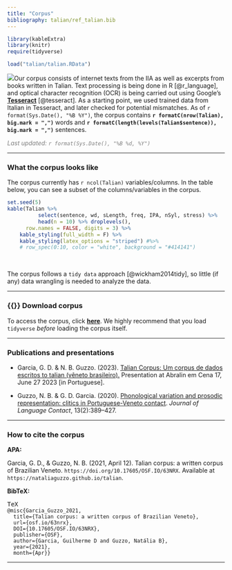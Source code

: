 ```yaml
---
title: "Corpus"
bibliography: talian/ref_talian.bib
---
```


```r
library(kableExtra)
library(knitr)
require(tidyverse)

load("talian/talian.RData")

```

![](figures/corpus_image.png){.main-figure}Our corpus consists of internet texts from the IIA as well as excerpts from books written in Talian. Text processing is being done in R [@r_language], and optical character recognition (OCR) is being carried out using Google's <a href = "https://github.com/tesseract-ocr/tesseract/" target = "_blank">**Tesseract**</a> [@tesseract]. As a starting point, we used trained data from Italian in Tesseract, and later checked for potential mismatches. As of `r format(Sys.Date(), "%B %Y")`, the corpus contains **`r formatC(nrow(Talian), big.mark = ",")`** words and **`r formatC(length(levels(Talian$sentence)), big.mark = ",")`** sentences.


<font color = "gray">*Last updated: `r format(Sys.Date(), "%B %d, %Y")`*</font>



---

### What the corpus looks like

The corpus currently has `r ncol(Talian)` variables/columns. In the table below, you can see a subset of the columns/variables in the corpus.

```r
set.seed(5)
kable(Talian %>% 
          select(sentence, wd, sLength, freq, IPA, nSyl, stress) %>% 
          head(n = 10) %>% droplevels(),
      row.names = FALSE, digits = 3) %>%
    kable_styling(full_width = F) %>% 
    kable_styling(latex_options = "striped") #%>% 
    # row_spec(0:10, color = "white", background = "#414141")
```
<br>

The corpus follows a `tidy data` approach [@wickham2014tidy], so little (if any) data wrangling is needed to analyze the data.


---

### {{<fa database size="xs">}} Download corpus

To access the corpus, click <a href = "https://osf.io/63nrx/" target = "_blank">**here**</a>. We highly recommend that you load `tidyverse` *before* loading the corpus itself.

---

### Publications and presentations


- Garcia, G. D. & N. B. Guzzo. (2023). <a href = "https://gdgarcia.ca/files/AbralinEmCena17_garcia_guzzo.pdf" target = "_blank">Talian Corpus: Um corpus de dados escritos to talian (vêneto brasileiro).</a> Presentation at Abralin em Cena 17, June 27 2023 [in Portuguese]. 

- Guzzo, N. B. & G. D. Garcia. (2020). <a href = "https://guilhermegarcia.github.io/files/guzzo_garcia_jlc_2020.pdf" target = "_blank">Phonological variation and prosodic representation: clitics in Portuguese-Veneto contact</a>. *Journal of Language Contact*, 13(2):389--427.


---

### How to cite the corpus

**APA:**

:::{style="text-align: left"}
Garcia, G. D., & Guzzo, N. B. (2021, April 12). Talian corpus: a written corpus of Brazilian Veneto. `https://doi.org/10.17605/OSF.IO/63NRX`. Available at `https://nataliaguzzo.github.io/talian`.

:::

**BibTeX:**

<pre class='code code-css'><label>TeX</label><code>
@misc{Garcia_Guzzo_2021,
  title={Talian corpus: a written corpus of Brazilian Veneto},
  url={osf.io/63nrx},
  DOI={10.17605/OSF.IO/63NRX},
  publisher={OSF},
  author={Garcia, Guilherme D and Guzzo, Natália B},
  year={2021},
  month={Apr}}
</code></pre>

***